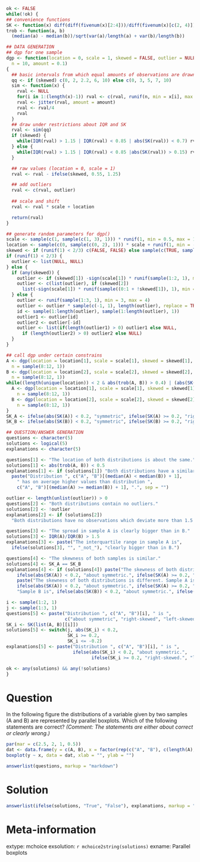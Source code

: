 ```r
ok <- FALSE
while(!ok) {
## convenience functions
SK <- function(x) diff(diff(fivenum(x)[2:4]))/diff(fivenum(x)[c(2, 4)])
trob <- function(a, b)
  (median(a) - median(b))/sqrt(var(a)/length(a) + var(b)/length(b))

## DATA GENERATION
## dgp for one sample
dgp <- function(location = 0, scale = 1, skewed = FALSE, outlier = NULL,
  n = 10, amount = 0.1)
{
  ## basic intervals from which equal amounts of observations are drawn
  qq <- if (skewed) c(0, 2, 2.2, 6, 10) else c(0, 3, 5, 7, 10)
  sim <- function(x) {
    rval <- NULL
    for(i in 1:(length(x)-1)) rval <- c(rval, runif(n, min = x[i], max = x[i+1]))
    rval <- jitter(rval, amount = amount)
    rval <- rval/4
    rval
  }
  ## draw under restrictions about IQR and SK
  rval <- sim(qq)
  if (skewed) {
    while(IQR(rval) > 1.15 | IQR(rval) < 0.85 | abs(SK(rval)) < 0.7) rval <- sim(qq)
  } else {
    while(IQR(rval) > 1.15 | IQR(rval) < 0.85 |abs(SK(rval)) > 0.15) rval <- sim(qq)
  }

  ## raw values (location = 0, scale = 1)
  rval <- rval - ifelse(skewed, 0.55, 1.25)

  ## add outliers
  rval <- c(rval, outlier)
  
  ## scale and shift
  rval <- rval * scale + location

  return(rval)
}

## generate random parameters for dgp()
scale <- sample(c(1, sample(c(1, 3), 1))) * runif(1, min = 0.5, max = 10) * sample(c(-1, 1), 1)
location <- sample(c(0, sample(c(0, 2), 1))) * scale + runif(1, min = -50, max = 50)
skewed <- if (runif(1) < 2/3) c(FALSE, FALSE) else sample(c(TRUE, sample(c(TRUE, FALSE), 1)))
if (runif(1) < 2/3) {
  outlier <- list(NULL, NULL)
} else {
  if (any(skewed)) {
    outlier <- if (skewed[1]) -sign(scale[1]) * runif(sample(1:2, 1), min = 3, max = 4) else NULL
    outlier <- c(list(outlier), if (skewed[2])
      list(-sign(scale[1]) * runif(sample((0:1 + !skewed[1]), 1), min = 3, max = 4)) else list(NULL))
  } else {
    outlier <- runif(sample(1:3, 1), min = 3, max = 4)
    outlier <- outlier * sample(c(-1, 1), length(outlier), replace = TRUE)
    id <- sample(1:length(outlier), sample(1:length(outlier), 1))
    outlier1 <- outlier[id]
    outlier2 <- outlier[-id]
    outlier <- list(if(length(outlier1) > 0) outlier1 else NULL,
      if (length(outlier2) > 0) outlier2 else NULL)
  }
}

## call dgp under certain constrains
A <- dgp(location = location[1], scale = scale[1], skewed = skewed[1], outlier = outlier[[1]],
  n = sample(8:12, 1))
B <- dgp(location = location[2], scale = scale[2], skewed = skewed[2], outlier = outlier[[2]],
  n = sample(8:12, 1))
while((length(unique(location)) < 2 & abs(trob(A, B)) > 0.4) | (abs(SK(A)) > 0.15 & abs(SK(A)) < 0.7) | (abs(SK(B)) > 0.15 & abs(SK(B)) < 0.7)) {
  A <- dgp(location = location[1], scale = scale[1], skewed = skewed[1], outlier = outlier[[1]],
    n = sample(8:12, 1))
  B <- dgp(location = location[2], scale = scale[2], skewed = skewed[2], outlier = outlier[[2]],
    n = sample(8:12, 1))
}
SK_A <- ifelse(abs(SK(A)) < 0.2, "symmetric", ifelse(SK(A) >= 0.2, "right-skewed", "left-skewed"))
SK_B <- ifelse(abs(SK(B)) < 0.2, "symmetric", ifelse(SK(B) >= 0.2, "right-skewed", "left-skewed"))

## QUESTION/ANSWER GENERATION
questions <- character(5)
solutions <- logical(5)
explanations <- character(5)

questions[1] <- "The location of both distributions is about the same."
solutions[1] <- abs(trob(A, B)) < 0.5
explanations[1] <- if (solutions[1]) "Both distributions have a similar location." else
  paste("Distribution ", c("A", "B")[(median(A) < median(B)) + 1],
    " has on average higher values than distribution ", 
    c("A", "B")[(median(A) >= median(B)) + 1], ".", sep = "")

outlier <- length(unlist(outlier)) > 0
questions[2] <- "Both distributions contain no outliers."
solutions[2] <- !outlier
explanations[2] <- if (solutions[2])
  "Both distributions have no observations which deviate more than 1.5 times the interquartile range from the box." else "There are observations which deviate more than 1.5 times the interquartile range from the median."

questions[3] <- "The spread in sample A is clearly bigger than in B."
solutions[3] <- IQR(A)/IQR(B) > 1.5
explanations[3] <- paste("The interquartile range in sample A is",
  ifelse(solutions[3], "", "_not_"), "clearly bigger than in B.")

questions[4] <- "The skewness of both samples is similar."
solutions[4] <- SK_A == SK_B
explanations[4] <- if (solutions[4]) paste("The skewness of both distributions is similar, both are",
    ifelse(abs(SK(A)) < 0.2, "about symmetric.", ifelse(SK(A) >= 0.2, "right-skewed.", "left-skewed."))) else
    paste("The skewness of both distributions is different. Sample A is",
    ifelse(abs(SK(A)) < 0.2, "about symmetric.", ifelse(SK(A) >= 0.2, "right-skewed.", "left-skewed.")),
    "Sample B is", ifelse(abs(SK(B)) < 0.2, "about symmetric.", ifelse(SK(B) >= 0.2, "right-skewed.", "left-skewed.")))

i <- sample(1:2, 1)
j <- sample(1:3, 1)
questions[5] <- paste("Distribution ", c("A", "B")[i], " is ", 
                      c("about symmetric", "right-skewed", "left-skewed")[j], ".", sep = "")
SK_i <- SK(list(A, B)[[i]])
solutions[5] <- switch(j, abs(SK_i) < 0.2,
                       SK_i >= 0.2,
                       SK_i <= -0.2)
explanations[5] <- paste("Distribution ", c("A", "B")[i], " is ",
                         ifelse(abs(SK_i) < 0.2, "about symmetric.", 
                                ifelse(SK_i >= 0.2, "right-skewed.", "left-skewed.")))

ok <- any(solutions) && any(!solutions)
}
```

Question
========
In the following figure the distributions of a variable
given by two samples (A and B) are represented by parallel boxplots.
Which of the following statements are correct?  _(Comment: The
statements are either about correct or clearly wrong.)_
\
```r
par(mar = c(2.5, 2, 1, 0.5))
dat <- data.frame(y = c(A, B), x = factor(rep(c("A", "B"), c(length(A), length(B)))))
boxplot(y ~ x, data = dat, xlab = "", ylab = "")
```

```r
answerlist(questions, markup = "markdown")
```


Solution
========

```r
answerlist(ifelse(solutions, "True", "False"), explanations, markup = "markdown")
```

Meta-information
================
extype: mchoice
exsolution: `r mchoice2string(solutions)`
exname: Parallel boxplots